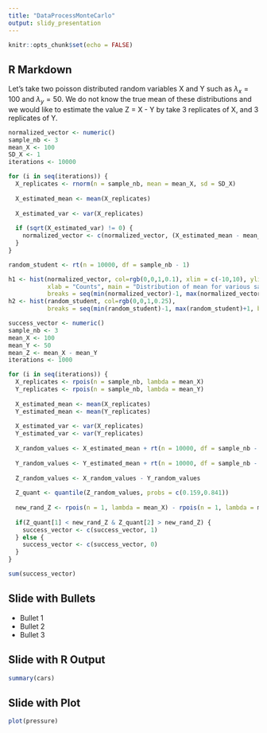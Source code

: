 ```yaml
---
title: "DataProcessMonteCarlo"
output: slidy_presentation
---
```


```r
knitr::opts_chunk$set(echo = FALSE)
```

## R Markdown

Let's take two poisson distributed random variables X and Y such as $\lambda_x = 100$ and $\lambda_y = 50$. We do not know the true mean of these distributions and we would like to estimate the value Z = X - Y by take 3 replicates of X, and 3 replicates of Y.

```r
normalized_vector <- numeric()
sample_nb <- 3
mean_X <- 100
SD_X <- 1
iterations <- 10000

for (i in seq(iterations)) {
  X_replicates <- rnorm(n = sample_nb, mean = mean_X, sd = SD_X)
  
  X_estimated_mean <- mean(X_replicates)
  
  X_estimated_var <- var(X_replicates)
  
  if (sqrt(X_estimated_var) != 0) {
    normalized_vector <- c(normalized_vector, (X_estimated_mean - mean_X) / sqrt(X_estimated_var))
  }
}

random_student <- rt(n = 10000, df = sample_nb - 1)

h1 <- hist(normalized_vector, col=rgb(0,0,1,0.1), xlim = c(-10,10), ylim = c(0,4000),
           xlab = "Counts", main = "Distribution of mean for various sample number", cex.main = 1.5,
           breaks = seq(min(normalized_vector)-1, max(normalized_vector)+1, by = 0.5), border=F)
h2 <- hist(random_student, col=rgb(0,0,1,0.25),
           breaks = seq(min(random_student)-1, max(random_student)+1, by = 0.5), border=F, add=T)
```

```r
success_vector <- numeric()
sample_nb <- 3
mean_X <- 100
mean_Y <- 50
mean_Z <- mean_X - mean_Y
iterations <- 1000

for (i in seq(iterations)) {
  X_replicates <- rpois(n = sample_nb, lambda = mean_X)
  Y_replicates <- rpois(n = sample_nb, lambda = mean_Y)
  
  X_estimated_mean <- mean(X_replicates)
  Y_estimated_mean <- mean(Y_replicates)
  
  X_estimated_var <- var(X_replicates)
  Y_estimated_var <- var(Y_replicates)
  
  X_random_values <- X_estimated_mean + rt(n = 10000, df = sample_nb - 1) * sqrt(X_estimated_var)
  
  Y_random_values <- Y_estimated_mean + rt(n = 10000, df = sample_nb - 1) * sqrt(Y_estimated_var)
  
  Z_random_values <- X_random_values - Y_random_values
  
  Z_quant <- quantile(Z_random_values, probs = c(0.159,0.841))
  
  new_rand_Z <- rpois(n = 1, lambda = mean_X) - rpois(n = 1, lambda = mean_Y)
  
  if(Z_quant[1] < new_rand_Z & Z_quant[2] > new_rand_Z) {
    success_vector <- c(success_vector, 1)
  } else {
    success_vector <- c(success_vector, 0)
  }
}

sum(success_vector)
```

## Slide with Bullets

- Bullet 1
- Bullet 2
- Bullet 3

## Slide with R Output

```r
summary(cars)
```

## Slide with Plot

```r
plot(pressure)
```

